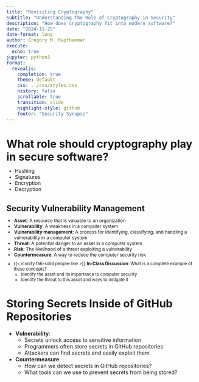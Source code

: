 ```yaml
---
title: "Revisiting Cryptography"
subtitle: "Understanding the Role of Cryptography in Security"
description: "How does cryptography fit into modern software?"
date: "2024-11-25"
date-format: long
author: Gregory M. Kapfhammer
execute:
  echo: true
jupyter: python3
format:
  revealjs:
    completion: true
    theme: default
    css: ../css/styles.css
    history: false
    scrollable: true
    transition: slide
    highlight-style: github
    footer: "Security Synapse"
---
```


# What role should cryptography play in secure software?

::: {.incremental .fade style="margin-top: -0.45em; font-size: 0.95em;"}

- Hashing
- Signatures
- Encryption
- Decryption

:::

## Security Vulnerability Management

::: {.incremental .fade style="margin-top: -0.45em; font-size: 0.85em;"}

- **Asset**: A resource that is valuable to an organization
- **Vulnerability**: A weakness in a computer system
- **Vulnerability management**: A process for identifying, classifying, and
handling a vulnerability in a computer system
- **Threat**: A potential danger to an asset in a computer system
- **Risk**: The likelihood of a threat exploiting a vulnerability
- **Countermeasure**: A way to reduce the computer security risk

:::

::: {.fragment .boxed-content .fade style="margin-top: -0.25em; font-size: 0.80em;"}

- {{< iconify fa6-solid people-line >}} **In-Class Discussion**: What is a
complete example of these concepts?
  - Identify the asset and its importance to computer security
  - Identify the threat to this asset and ways to mitigate it

:::

# Storing Secrets Inside of GitHub Repositories

::: {.fragment .callout-note icon=false title="Effective Secret Storage"}

- **Vulnerability**:
  - Secrets unlock access to sensitive information
  - Programmers often store secrets in GitHub repositories
  - Attackers can find secrets and easily exploit them
- **Countermeasure**:
  - How can we detect secrets in GitHub repositories?
  - What tools can we use to prevent secrets from being stored?

:::
